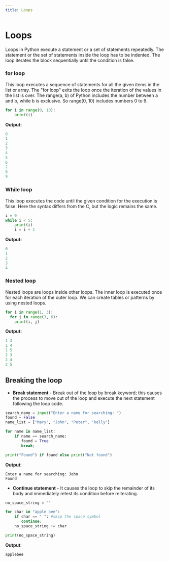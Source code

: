 ```yaml
---
title: Loops
---
```


<CodeLabLayout title="PythonLoops">

# Loops
Loops in Python execute a statement or a set of statements repeatedly. The statement or the set of statements inside the loop has to be indented. The loop iterates the block sequentially until the condition is false.

### for loop
This loop executes a sequence of statements for all the given items in the list or array. The "for loop" exits the loop once the iteration of the values in the list is over.
The range(a, b) of Python includes the number between a and b, while b is exclusive. So range(0, 10) includes numbers 0 to 9.
```Python
for i in range(0, 10):
    print(i)
```

**Output:**
```Python
0
1
2
3
4
5
6
7
8
9
```

### While loop
This loop executes the code until the given condition for the execution is false. Here the syntax differs from the C, but the logic remains the same.

```python
i = 0
while i < 5:
    print(i)
    i = i + 1
```

**Output:**
```Python
0
1
2
3
4
```

### Nested loop
Nested loops are loops inside other loops. The inner loop is executed once for each iteration of the outer loop.
We can create tables or patterns by using nested loops.
```Python
for i in range(1, 3):
  for j in range(3, 6):
    print(i, j)
```

**Output:**
```Python
1 3
1 4
1 5
2 3
2 4
2 5
```

## Breaking the loop
- **Break statement** - Break out of the loop by break keyword; this causes the process to move out of the loop and execute the next statement following the loop code.
```Python
search_name = input("Enter a name for searching: ")
found = False
name_list = ["Mary", "John", "Peter", "kelly"]

for name in name_list:
    if name == search_name:
       found = True
       break;

print("Found") if found else print("Not found")
```
**Output**:
```
Enter a name for searching: John
Found
```
- **Continue statement** -  It causes the loop to skip the remainder of its body and immediately retest its condition before reiterating.
```python
no_space_string = ""

for char in "apple bee":
    if char == " ": #skip the space symbol
       continue;
    no_space_string += char

print(no_space_string)
```
**Output**:
```
applebee
```

</CodeLabLayout>